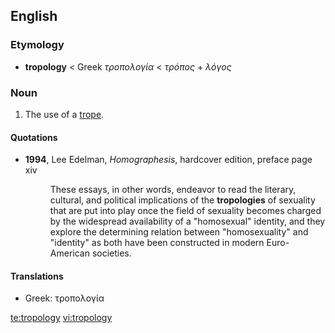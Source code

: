 ==English==

===Etymology===
* '''tropology''' < Greek ''τροπολογία'' < ''τρόπος'' + ''λόγος''

===Noun===
{{en-noun|tropologies}}

# The use of a [[trope]].

====Quotations====
* '''1994''', Lee Edelman, ''Homographesis'', hardcover edition, preface page xiv
*: These essays, in other words, endeavor to read the literary, cultural, and political implications of the '''tropologies''' of sexuality that are put into play once the field of sexuality becomes charged by the widespread availability of a "homosexual" identity, and they explore the determining relation between "homosexuality" and "identity" as both have been constructed in modern Euro-American societies.

====Translations====
* Greek: τροπολογία {{f}}

[[te:tropology]]
[[vi:tropology]]